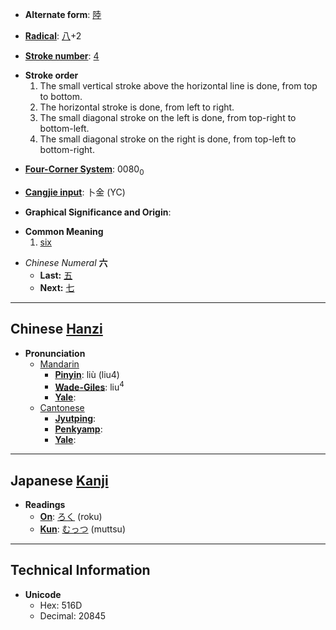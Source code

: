 * '''Alternate form''': [[陸]]

* '''[[Wiktionary:Chinese radical index| Radical]]''': [[Wiktionary:Chinese radical index 八|八]]+2

* '''[[Wiktionary:Chinese total strokes index|Stroke number]]''': [[Wiktionary:Chinese total strokes index 4|4]]

*'''Stroke order'''
*# The small vertical stroke above the horizontal line is done, from top to bottom.
*# The horizontal stroke is done, from left to right.
*# The small diagonal stroke on the left is done, from top-right to bottom-left.
*# The small diagonal stroke on the right is done, from top-left to bottom-right.

* '''[[Wiktionary:Chinese four corner index|Four-Corner System]]''': 0080<sub>0</sub>

* '''[[Wiktionary:Chinese Cangjie index|Cangjie input]]''': 卜金 (YC)

* '''Graphical Significance and Origin''': 

* '''Common Meaning'''
*# [[six]]

*''Chinese Numeral'' '''六'''
**'''Last:''' [[五]]
**'''Next:''' [[七]]

----

== Chinese [[Hanzi]] ==

*'''Pronunciation '''
**[[Mandarin]]
***'''[[Pinyin]]''': liù (liu4)
***'''[[Wade-Giles]]''': liu<sup>4</sup>
***'''[[Yale]]''': 
**[[Cantonese]]
***'''[[Jyutping]]''': 
***'''[[Penkyamp]]''': 
***'''[[Yale]]''': 

----

== Japanese [[Kanji]] ==

*'''Readings'''
**'''[[On]]''': [[ろく]] (roku)
**'''[[Kun]]''': [[むっつ]] (muttsu)

----

==Technical Information==
*'''Unicode'''
**Hex: 516D
**Decimal: 20845